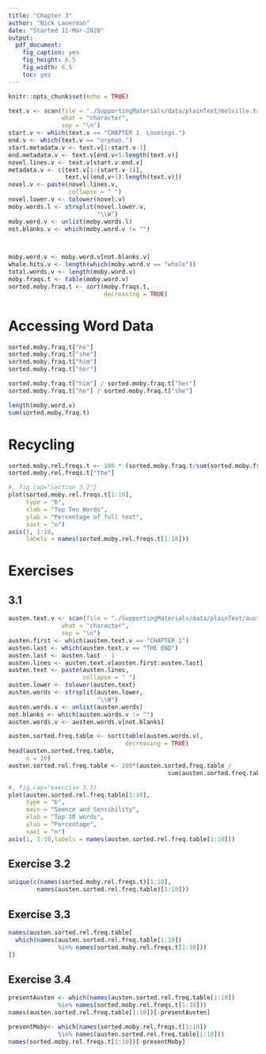 ```yaml
---
title: "Chapter 3"
author: "Nick Lauerman"
date: "Started 11-Mar-2020"
output: 
  pdf_document: 
    fig_caption: yes
    fig_height: 6.5
    fig_width: 6.5
    toc: yes
---
```


```r
knitr::opts_chunk$set(echo = TRUE)
```
```r
text.v <- scan(file = "./SupportingMaterials/data/plainText/melville.txt",
               what = "character",
               sep = "\n")
start.v <- which(text.v == "CHAPTER 1. Loomings.")
end.v <- which(text.v == "orphan.")
start.metadata.v <- text.v[1:start.v-1]
end.metadata.v <- text.v[end.v+1:length(text.v)]
novel.lines.v <- text.v[start.v:end.v]
metadata.v <- c(text.v[1:(start.v-1)],
                text.v[(end.v+1):length(text.v)])
novel.v <- paste(novel.lines.v,
                 collapse = " ")
novel.lower.v <- tolower(novel.v)
moby.words.l <- strsplit(novel.lower.v,
                         "\\W")
moby.word.v <- unlist(moby.words.l)
not.blanks.v <- which(moby.word.v != "")



moby.word.v <- moby.word.v[not.blanks.v]
whale.hits.v <- length(which(moby.word.v == "whale"))
total.words.v <- length(moby.word.v)
moby.fraqs.t <- table(moby.word.v)
sorted.moby.fraq.t <- sort(moby.fraqs.t,
                           decreasing = TRUE)
```


# Accessing Word Data
```r
sorted.moby.fraq.t["he"]
sorted.moby.fraq.t["she"]
sorted.moby.fraq.t["him"]
sorted.moby.fraq.t["her"]

sorted.moby.fraq.t["him"] / sorted.moby.fraq.t["her"]
sorted.moby.fraq.t["he"] / sorted.moby.fraq.t["she"]

length(moby.word.v)
sum(sorted.moby.fraq.t)
```

# Recycling
```r
sorted.moby.rel.freqs.t <- 100 * (sorted.moby.fraq.t/sum(sorted.moby.fraq.t))
sorted.moby.rel.freqs.t["the"]
```

```r
#, fig.cap="section 3.2"}
plot(sorted.moby.rel.freqs.t[1:10],
     type = "b",
     xlab = "Top Ten Words",
     ylab = "Percentage of full text",
     xaxt = "n")
axis(1, 1:10,
     labels = names(sorted.moby.rel.freqs.t[1:10]))

```

# Exercises
## 3.1
```r
austen.text.v <- scan(file = "./SupportingMaterials/data/plainText/austen.txt",
               what = "character",
               sep = "\n")
austen.first <- which(austen.text.v == "CHAPTER 1")
austen.last <- which(austen.text.v == "THE END")
austen.last <- austen.last - 1
austen.lines <- austen.text.v[austen.first:austen.last]
austen.text <- paste(austen.lines,
                     collapse = " ")
austen.lower <- tolower(austen.text)
austen.words <- strsplit(austen.lower,
                         "\\W")
austen.words.v <- unlist(austen.words)
not.blanks <- which(austen.words.v != "")
austen.words.v <- austen.words.v[not.blanks]

austen.sorted.freq.table <- sort(table(austen.words.v),
                                 decreasing = TRUE)
head(austen.sorted.freq.table,
     n = 10)
austen.sorted.rel.freq.table <- 100*(austen.sorted.freq.table /
                                             sum(austen.sorted.freq.table))
```
```r
#, fig.cap="exercise 3.1}
plot(austen.sorted.rel.freq.table[1:10],
     type = "b",
     main = "Seence and Sensibility",
     xlab = "Top 10 words",
     ylab = "Percentage",
     xaxt = "n")
axis(1, 1:10,labels = names(austen.sorted.rel.freq.table[1:10]))
```

## Exercise 3.2
```r
unique(c(names(sorted.moby.rel.freqs.t)[1:10],
        names(austen.sorted.rel.freq.table)[1:10]))
```

## Exercise 3.3
```r
names(austen.sorted.rel.freq.table[
  which(names(austen.sorted.rel.freq.table[1:10])
              %in% names(sorted.moby.rel.freqs.t[1:10]))
])
```

## Exercise 3.4
```r
presentAusten <- which(names(austen.sorted.rel.freq.table[1:10])
              %in% names(sorted.moby.rel.freqs.t[1:10]))
names(austen.sorted.rel.freq.table[1:10])[-presentAusten]

presentMoby<- which(names(sorted.moby.rel.freqs.t[1:10])
              %in% names(austen.sorted.rel.freq.table[1:10]))
names(sorted.moby.rel.freqs.t[1:10])[-presentMoby]
```



